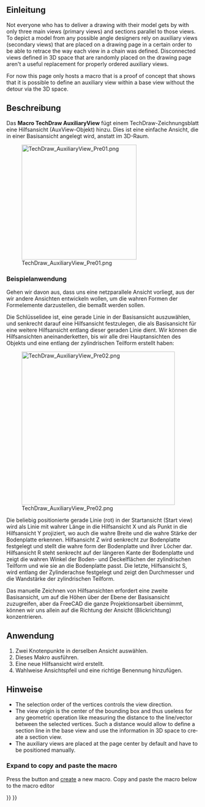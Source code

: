 <languages/>

{{VeryImportantMessage|FreeCADs Arbeitsbereich TechDraw lässt immer noch ein Werkzeug zum Erstellen von Hilfsansichten (auxiliary views) vermissen.<br>Diese Seite beschreibt einen Anwendungsfall und enthält ein Makro, das eine Möglichkeit darstellt, eine Hilfsansicht zu erstellen.<br><br>Hoffentlich ist dies eine Anregung für einen C++ Programmierer, um diese Konzeptbestätigung in einen integriertem TechDraw-Befehl umzuwandeln. }}

<div lang="en" dir="ltr" class="mw-content-ltr">
{{Macro
|Name=Macro TechDraw AuxiliaryView
|Icon=
|Description=This macro adds an auxiliary view to a TechDraw page
|Author=FBXL5
|Version=
|Date=
|Download=
|FCVersion=
|SeeAlso=
}}
</div>

<span id="Introduction"></span>
==Einleitung==

<div lang="en" dir="ltr" class="mw-content-ltr">
Not everyone who has to deliver a drawing with their model gets by with only three main views (primary views) and sections parallel to those views. To depict a model from any possible angle designers rely on auxiliary views (secondary views) that are placed on a drawing page in a certain order to be able to retrace the way each view in a chain was defined. Disconnected views defined in 3D space that are randomly placed on the drawing page aren't a useful replacement for properly ordered auxiliary views.
</div>

<div lang="en" dir="ltr" class="mw-content-ltr">
For now this page only hosts a macro that is a proof of concept that shows that it is possible to define an auxiliary view within a base view without the detour via the 3D space.
</div>

<span id="Description"></span>
==Beschreibung==

Das '''Macro TechDraw AuxiliaryView''' fügt einem TechDraw-Zeichnungsblatt eine Hilfsansicht (AuxView-Objekt) hinzu. Dies ist eine einfache Ansicht, die in einer Basisansicht angelegt wird, anstatt im 3D-Raum.

[[Image:TechDraw_AuxiliaryView_Pre01.png|300px]]

{{Caption|Eine Hilfsansicht, die durch die rote Linie in der Basisansicht auf der rechten Seite bestimmt wird}}


<span id="Example_use_case"></span>
===Beispielanwendung===

Gehen wir davon aus, dass uns eine netzparallele Ansicht vorliegt, aus der wir andere Ansichten entwickeln wollen, um die wahren Formen der Formelemente darzustellen, die bemaßt werden sollen.

Die Schlüsselidee ist, eine gerade Linie in der Basisansicht auszuwählen, und senkrecht darauf eine Hilfsansicht festzulegen, die als Basisansicht für eine weitere Hilfsansicht entlang dieser geraden Linie dient. Wir können die Hilfsansichten aneinanderketten, bis wir alle drei Hauptansichten des Objekts und eine entlang der zylindrischen Teilform erstellt haben:

[[Image:TechDraw_AuxiliaryView_Pre02.png|400px]]

Die beliebig positionierte gerade Linie (rot) in der Startansicht (Start view) wird als Linie mit wahrer Länge in die Hilfsansicht X und als Punkt in die Hilfsansicht Y projiziert, wo auch die wahre Breite und die wahre Stärke der Bodenplatte erkennen. Hilfsansicht Z wird senkrecht zur Bodenplatte festgelegt und stellt die wahre form der Bodenplatte und ihrer Löcher dar. Hilfsansicht R steht senkrecht auf der längeren Kante der Bodenplatte und zeigt die wahren Winkel der Boden- und Deckelflächen der zylindrischen Teilform und wie sie an die Bodenplatte passt. Die letzte, Hilfsansicht S, wird entlang der Zylinderachse festgelegt und zeigt den Durchmesser und die Wandstärke der zylindrischen Teilform.

Das manuelle Zeichnen von Hilfsansichten erfordert eine zweite Basisansicht, um auf die Höhen über der Ebene der Basisansicht zuzugreifen, aber da FreeCAD die ganze Projektionsarbeit übernimmt, können wir uns allein auf die Richtung der Ansicht (Blickrichtung) konzentrieren.

<span id="Usage"></span>
==Anwendung==

# Zwei Knotenpunkte in derselben Ansicht auswählen.
# Dieses Makro ausführen.
# Eine neue Hilfsansicht wird erstellt.
# Wahlweise Ansichtspfeil und eine richtige Benennung hinzufügen.

<span id="Notes"></span>
==Hinweise==

<div lang="en" dir="ltr" class="mw-content-ltr">
* The selection order of the vertices controls the view direction.
* The view origin is the center of the bounding box and thus useless for any geometric operation like measuring the distance to the line/vector between the selected vertices. Such a distance would allow to define a section line in the base view and use the information in 3D space to create a section view.
* The auxiliary views are placed at the page center by default and have to be positioned manually.
</div>


<div lang="en" dir="ltr" class="mw-content-ltr">
<div class="mw-collapsible mw-collapsed toccolours">
===Expand to copy and paste the macro===
<div class="mw-collapsible-content">
</div>

<div lang="en" dir="ltr" class="mw-content-ltr">
Press the {{Button|[[Image:Std_DlgMacroExecute.svg|16px]] [[Std_DlgMacroExecute|Macros...]]}} button and [[Std_DlgMacroExecute#Create|create]] a new macro. Copy and paste the macro below to the macro editor
</div> 

<div lang="en" dir="ltr" class="mw-content-ltr">
{{MacroCode|code=
#! python
# -*- coding: utf-8 -*-
"""
This script creates an Auxiliary View from two selectec vertices
of one base view.
</div>

<div lang="en" dir="ltr" class="mw-content-ltr">
What is required: an active document, a drawing page containing one
or more views with a projection of a shape.
</div>

<div lang="en" dir="ltr" class="mw-content-ltr">
A possible workflow:
1. Extract base view from selection (two vertices)
2. Extract work page from app objects
3. Add a new view
4. Link base view from selection to new view
5. Link base view source to new view source
6. Retrieve new view's x direction from base view's x direction
7. calculate new view's z direction from new view's x direction
    and base view's z direction
8. Set new view rotation including base view rotation
9. (Add annotations etc.)
</div>

<div lang="en" dir="ltr" class="mw-content-ltr">
I have tried to follow this naming rule:
 class names:    CamelCase
 function names: mixedCase
 constant names: ALL_CAPITAL + underscore
 variable names: lower_case + underscore
"""
</div>

<div lang="en" dir="ltr" class="mw-content-ltr">
__Name__= ""
__Comment__ = ""
__Author__ = "FBXL5"
__Version__ = "00.01"
__Date__    = "2025-05-06"
__License__ = "LGPL-2.0-or-later as FreeCAD"
__Web__ = ""
__Wiki__ = ""
__Icon__  = ""
__IconW__  = ""
__Help__ = ""
__Status__ = "Alpha"
__Requires__ = "FreeCAD >= 1.0 + Python3"
__Communication__ = "https://www.freecad.org/wiki/index.php?title=User: FBXL5"
__Files__ = ""
</div>

<div lang="en" dir="ltr" class="mw-content-ltr">
import math # to use some predefined conversions
from PySide.QtGui import (QMessageBox)
</div>

<div lang="en" dir="ltr" class="mw-content-ltr">
def displayMessage(title,message):
    '''
    displayMessage('Title','Messagetext')
    '''
    message_box = QMessageBox()
    message_box.setText(message)
    message_box.setWindowTitle(title)
    message_box.exec()
</div>

<div lang="en" dir="ltr" class="mw-content-ltr">
def getActiveDocument():
    '''
    Returns the active document or sends a message
    '''
    ado = App.activeDocument()
    if ado is not None:
        return ado
    displayMessage("AuxView", "No active document available!")
    return False
</div>

<div lang="en" dir="ltr" class="mw-content-ltr">
# (borrowed from TechDraw sources)
def getSelView(nSel=0):
    '''
    view = getSelView()
    nSel=0 ... number of selected view, 0 = first selected
    Return selected view, otherwise return False
    '''
    if not Gui.Selection.getSelection():
        view = None
        displayMessage('AuxView','No view selected')
    else:
        view = Gui.Selection.getSelection()[nSel]
    return view
</div>

<div lang="en" dir="ltr" class="mw-content-ltr">
# (borrowed from TechDraw sources)
def getSelVertexes(nVertex=1, nSel=0):
    '''
    vertexes = getSelVertexes(nVertex)
    nVertex=1 ... min. number of selected vertexes
    nSel=0 ... number of selected view, 0 = first selected
    Return a list of selected vertexes if at least nVertex vertexes are selected, otherwise return False
    '''
    if getSelView(nSel):
        view = getSelView(nSel)
    else:
        return False
    if not Gui.Selection.getSelectionEx():
        displayMessage('AuxView','No vertex selected')
        return False
    objectList = Gui.Selection.getSelectionEx()[nSel].SubElementNames
</div>

    <div lang="en" dir="ltr" class="mw-content-ltr">
vertexes = []
    for objectString in objectList:
        if objectString[0:6] == 'Vertex':
            vertexes.append(view.getVertexBySelection(objectString))
</div>

    <div lang="en" dir="ltr" class="mw-content-ltr">
if (len(vertexes) < nVertex):
        displayMessage('AuxView','Select at least '+
                        str(nVertex)+' vertices')
        return False
    else:
        return vertexes
</div>

<div lang="en" dir="ltr" class="mw-content-ltr">
def getPageOfSelection(doc, b_view):
    '''Retrieves the Page that holds the selected elements'''
    #- Find an object starting with 'Page' that contains the selected object
    for each in doc.Objects:
        if each.Name.startswith("Page"):  # [0:4] == 'Page':
            for item in each.OutList: # Search items belonging to a Page object
                if item.Name.startswith("ProjGroup"): # Look into projection groups
                    for view in item.OutList: # Search views belonging to a ProjGroup object
                        if view.Name == b_view.Name:
                            return each
                else:
                    if item.Name == b_view.Name:
                        return each
    return False
</div>

<div lang="en" dir="ltr" class="mw-content-ltr">
def getCcwAngle(vertex1,vertex2,view_rotation):
    '''Creates 3D vectors to calculate the 2D angle towards the x direction of the
    base view which is parallel to the page view's x direction.
    The direction of the XDirection property is not parallel to the view's
    x direction if the view is rotated! This angle also has to be taken into
    account to calculate the 3D angle'''
    print('5. Start point: ', vertex1.X, vertex1.Y, vertex1.Z)  # checklist
    print('6. End point: ', vertex2.X, vertex2.Y, vertex2.Z)  # checklist
    #- Extract position vectors from the points
    vector_start = App.Vector(vertex1.X, vertex1.Y, vertex1.Z)
    vector_end   = App.Vector(vertex2.X, vertex2.Y, vertex2.Z)
    #- Calculate the 2D Direction vector from start vertex to end vertex
    # on the XY plane of the base view/work page (z = 0)
    direction = vector_end.sub(vector_start)
    x_direction = App.Vector(1, 0, 0)
    angle_x = math.degrees(direction.getAngle(x_direction))
    # getAngle() returns positive (absolute) values only (in rad)
    # -> convert to degrees and check orientation
    if vertex1.Y > vertex2.Y:
        angle_x *= -1  # switches angle orientation
    #- Turn back the base view rotation
    # angle_x is a float value now but view_rotation is deg
    #print('a. angle_x: ', angle_x)
    #print('b. view_rotation: ', float(view_rotation))
    angle_x -= float(view_rotation)
    return angle_x
</div>

<div lang="en" dir="ltr" class="mw-content-ltr">
def main():
    ''' The main section, no more, no less '''
    # Operations are performed in the active document of the application
    #- Retrieve the active document
    active_doc = getActiveDocument()
    if not active_doc:  # (active_doc is None/False)
        return
    #- Retrieve the selection view and selected vertices
    if getSelView() and getSelVertexes(2):
        base_view = getSelView()
        vertices = getSelVertexes(2)  # required number of vertices
    else:
        return
    #
    print("1. base view: ", base_view.Name)  # checklist
    #- Retrieve the page that holds the view
    work_page = getPageOfSelection(active_doc, base_view)
    if not work_page:
        # this should always be true as selected vertices are already checked
        return
    print("2. work page name: ", work_page.Name)  # checklist
    # At this point the input elements are gathered:
    #  active_doc, work_page, base_view, and vertices
</div>

    <div lang="en" dir="ltr" class="mw-content-ltr">
#- Create a new view
    new_view = active_doc.addObject('TechDraw::DrawViewPart', 'AuxView')
    print('3. new view: ', new_view.Name)  # checklist
    #- Add the new view to the page
    work_page.addView(new_view)
    #- Add a BaseView property to the new view
    new_view.addProperty('App::PropertyLink','BaseView')
    #- Link the BaseView object to the BaseView property
    new_view.BaseView = active_doc.getObject(base_view.Name)
    #- Hand over the source objects
    new_view.Source = new_view.BaseView.Source
    print('4. new_view.BaseView: ', new_view.BaseView.Name, ', Label:',
        new_view.BaseView.Label)  # checklist
</div>

    <div lang="en" dir="ltr" class="mw-content-ltr">
#- 2D: Calculate the ccw angle between the x axes of base view and new view
    turn_ccw = getCcwAngle(vertices[0],vertices[1],new_view.BaseView.Rotation)
    # Returns a float value representing degrees
    print('7. 2D angle: ', turn_ccw) # checklist
</div>

    <div lang="en" dir="ltr" class="mw-content-ltr">
# 3D: Turn base_view.XDirection around base_view.Direction to get
    #     new_view.XDirection
    #- Create a rotation, angle input in float (for degrees), stored in rad
    around_direction = App.Rotation(new_view.BaseView.Direction, turn_ccw)
    print('8. Rotation: ', around_direction, around_direction.Angle)  # checklist
    #- Apply rotation to the base_view.XDirection
    new_view.XDirection = around_direction.multVec(new_view.BaseView.XDirection)
    print('9. XDirection', new_view.XDirection)  # checklist
    #- The cross-product of base view Z and new view X gives new view Z direction
    new_view.Direction = new_view.BaseView.Direction.cross(new_view.XDirection)
    print('10. Direction', new_view.Direction)  # checklist
</div>

    <div lang="en" dir="ltr" class="mw-content-ltr">
# 2D: Take base_view.Rotation into account, it has to be converted
    #     to float since it is stored in deg
    #- Add the rotation of the base view to the angle between the x axes
    new_view.Rotation = turn_ccw + float(new_view.BaseView.Rotation)
    print('11. new_view.Rotation', new_view.Rotation)  # checklist
    Gui.runCommand('TechDraw_RedrawPage',0)
    # At this point the Auxiliary View is complete
</div>

    <div lang="en" dir="ltr" class="mw-content-ltr">
return
</div>

<div lang="en" dir="ltr" class="mw-content-ltr">
if __name__ == "__main__":
    # This will be true only if the file is "executed"
    # but not if imported as module
    main()
}}
</div>

<div lang="en" dir="ltr" class="mw-content-ltr">
</div> <!-- End of collapsible element for Macro section. Do not remove! -->
</div> <!-- End of collapsible element for Structure section. Do not remove! -->
</div>


{{TechDraw Tools navi{{#translation:}}}}
{{Userdocnavi{{#translation:}}}}
{{clear}}